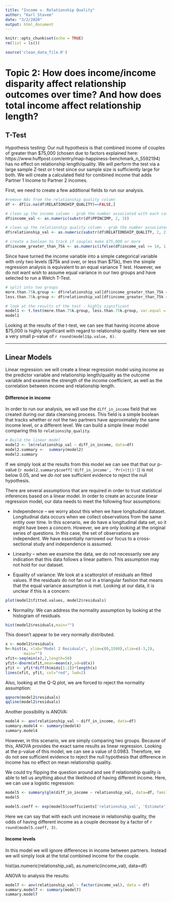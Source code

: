 ```yaml
---
title: "Income v. Relationship Quality"
author: "Karl Stavem"
date: "3/2/2020"
output: html_document
---
```


```r

knitr::opts_chunk$set(echo = TRUE)
rm(list = ls())

source('clean_data_file.R')
```

# Topic 2: How does income/income disparity affect relationship outcomes over time? And how does total income affect relationship length?


## T-Test

Hypothesis testing: Our null hypothesis is that combined income of couples of greater than $75,000 (chosen due to factors explained here: https://www.huffpost.com/entry/map-happiness-benchmark_n_5592194) has no effect on relationship length/quality. We will perform the test via a large sample Z-test or t-test since our sample size is sufficiently large for both. We will create a calculated field for combined income that adds Partner 1 Income to Partner 2 incomes.


First, we need to create a few additional fields to run our analysis.

```r

#remove NAs from the relationship quality column
df <- df[is.na(df$RELATIONSHIP_QUALITY)==FALSE,]

# clean up the income column - grab the number associated with each category
df$income_val <- as.numeric(substr(df$PPINCIMP, 2, 3))

# clean up the relationship quality column - grab the number associated with each category
df$relationship_val <- as.numeric(substr(df$RELATIONSHIP_QUALITY, 2, 2))

# create a boolean to track if couples make $75,000 or more
df$income_greater_than_75k <- as.numeric(ifelse(df$income_val >= 14, 1, 0))

```

Since have turned the income variable into a simple categorical variable with only two levels (\$75k and over, or less than \$75k), then the simple regression analysis is equivalent to an equal variance T test.   However, we do not want wish to assume equal variance in our two groups and have selected to run a Welch T-Test.

```r

# split into two groups
more.than.75k.group <- df$relationship_val[df$income_greater_than_75k == 1]
less.than.75k.group <- df$relationship_val[df$income_greater_than_75k == 0]

# look at the results of the test - highly significant
model1 <- t.test(more.than.75k.group, less.than.75k.group, var.equal = FALSE)
model1

```

Looking at the results of the t-test, we can see that having income above \$75,000 is highly significant with regard to relationship quality.  Here we see a very small p-value of `r round(model1$p.value, 6)`.



---

## Linear Models


Linear regression: we will create a linear regression model using income as the predictor variable and relationship length/quality as the outcome variable and examine the strength of the income coefficient, as well as the correlation between income and relationship length.

#### Difference in income

In order to run our analysis, we will use the `diff_in_income` field that we created during our data cleansing process.  This field is a simple boolean that tracks whether or not the two partners have approximately the same income level, or a different level.  We can build a simple linear model comparing this to `relationsihp_quality`.

```r

# Build the linear model
model2 <- lm(relationship_val ~ diff_in_income, data=df)
model2.summary <-  summary(model2)
model2.summary

```

If we simply look at the results from this model we can see that that our p-value (`r model2.summary$coeff['diff_in_income', 'Pr(>|t|)']`) is not below 0.05, and we _do not_ see sufficient evidence to reject the null hypothesis.  

There are several assumptions that are required in order to trust statistical inferences based on a linear model.  In order to create an accurate linear regression model, our data needs to meet the following four assumptions:

* Independence – we worry about this when we have longitudinal dataset. Longitudinal data occurs when we collect observations from the same entity over time.  In this scenario, we do have a longitudinal data set, so it might have been a concern.   However, we are only looking at the original series of questions.   In this case, the set of observations are independent.  We have essentially narrowed our focus to a cross-sectional study and independence is assumed.

* Linearity – when we examine the data, we do not necessarily see any indication that this data follows a linear pattern.  This assumption may not hold for our dataset.

* Equality of variance: We look at a scattorplot of residuals an fitted values. If the residuals do not fan out in a triangular fashion that means that the equal variance assumption is met.   Looking at our data, it is unclear if this is a concern:

```r
plot(model2$fitted.values, model2$residuals)
```

* Normality: We can address the normality assumption by looking at the histogram of residuals.  

```r
hist(model2$residuals,main="")
```
This doesn't appear to be very normally distributed.

```r
x <- model2$residuals
h<-hist(x, xlab="Model 2 Residuals", ylim=c(0,1500),xlim=c(-3,2),
        main="")
xfit<-seq(min(x),2,length=50)
yfit<-dnorm(xfit,mean=mean(x),sd=sd(x))
yfit <- yfit*diff(h$mids[1:2])*length(x)
lines(xfit, yfit, col="red", lwd=2)

```

Also, looking at the Q-Q plot, we are forced to reject the normality assumption:

```r
qqnorm(model2$residuals)
qqline(model2$residuals)
```


Another possibility is ANOVA:

```r
model4 <- aov(relationship_val ~ diff_in_income, data=df)
summary.model4 <- summary(model4)
summary.model4

```
However, in this scenario, we are simply comparing two groups. Because of this, ANOVA provides the exact same results as linear regression.  Looking at the p-value of this model, we can see a value of 0.0983.   Therefore, we do not see sufficient evidence to reject the null hypothesis that difference in income has no effect on mean relationship quality.

We could try flipping the question around and see if relationship quality is able to tell us anything about the likelihood of having different income.  Here, we can use a logistic regression:

```r
model5 <- summary(glm(diff_in_income ~ relationship_val, data=df, family = binomial))
model5

model5.coeff <- exp(model5$coefficients['relationship_val', 'Estimate'])
```

Here we can say that with each unit increase in relationship quality, the odds of having different income as a couple decrease by a factor of `r round(model5.coeff, 3)`.  


#### Income levels

In this model we will ignore differences in income between partners.   Instead we will simply look at the total combined income for the couple.

hist(as.numeric(relationship_val), as.numeric(income_val), data=df)

ANOVA to analysis the results:

```r
model7 <- aov(relationship_val ~ factor(income_val), data = df)
summary.model7 <- summary(model7)
summary.model7

```

